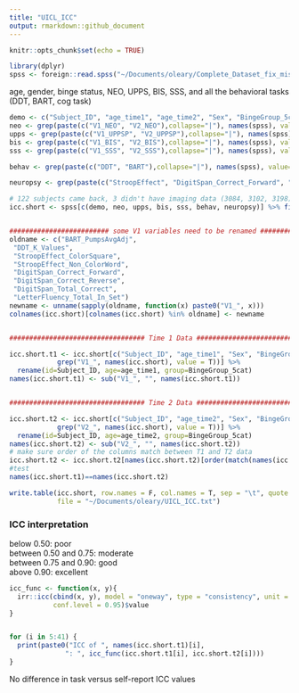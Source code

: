 ```yaml
---
title: "UICL_ICC"
output: rmarkdown::github_document
---
```


```r
knitr::opts_chunk$set(echo = TRUE)
```


```r
library(dplyr)
spss <- foreign::read.spss("~/Documents/oleary/Complete_Dataset_fix_missing_values_fixed_MJ_TB_Binge_FU_addAge.sav", to.data.frame = T, stringsAsFactors = F)
```

age, gender, binge status, NEO, UPPS, BIS, SSS, and all the behavioral tasks (DDT, BART, cog task)

```r
demo <- c("Subject_ID", "age_time1", "age_time2", "Sex", "BingeGroup_5cat")
neo <- grep(paste(c("V1_NEO", "V2_NEO"),collapse="|"), names(spss), value=TRUE)
upps <- grep(paste(c("V1_UPPSP", "V2_UPPSP"),collapse="|"), names(spss), value=TRUE)
bis <- grep(paste(c("V1_BIS", "V2_BIS"),collapse="|"), names(spss), value=TRUE)
sss <- grep(paste(c("V1_SSS", "V2_SSS"),collapse="|"), names(spss), value=TRUE)

behav <- grep(paste(c("DDT", "BART"),collapse="|"), names(spss), value=TRUE)

neuropsy <- grep(paste(c("StroopEffect", "DigitSpan_Correct_Forward", "DigitSpan_Correct_Reverse", "DigitSpan_Total_Correct", "LetterFluency_Total_In_Set", "Elapsed_Time_Trails_BminusA"),collapse="|"), names(spss), value=TRUE)[-c(9,10,16,18)]

```


```r
# 122 subjects came back, 3 didn't have imaging data (3084, 3102, 3198) --> 119 with rest data
icc.short <- spss[c(demo, neo, upps, bis, sss, behav, neuropsy)] %>% filter(!is.na(age_time2))


######################### some V1 variables need to be renamed #########################
oldname <- c("BART_PumpsAvgAdj",                                     
 "DDT_K_Values",                                         
 "StroopEffect_ColorSquare",                             
 "StroopEffect_Non_ColorWord",                           
 "DigitSpan_Correct_Forward",                            
 "DigitSpan_Correct_Reverse",                            
 "DigitSpan_Total_Correct",                              
 "LetterFluency_Total_In_Set")
newname <- unname(sapply(oldname, function(x) paste0("V1_", x)))
colnames(icc.short)[colnames(icc.short) %in% oldname] <- newname


################################## Time 1 Data ##################################

icc.short.t1 <- icc.short[c("Subject_ID", "age_time1", "Sex", "BingeGroup_5cat",
            grep("V1_", names(icc.short), value = T))] %>%
  rename(id=Subject_ID, age=age_time1, group=BingeGroup_5cat)
names(icc.short.t1) <- sub("V1_", "", names(icc.short.t1))


################################## Time 2 Data ##################################

icc.short.t2 <- icc.short[c("Subject_ID", "age_time2", "Sex", "BingeGroup_5cat",
            grep("V2_", names(icc.short), value = T))] %>%
  rename(id=Subject_ID, age=age_time2, group=BingeGroup_5cat)
names(icc.short.t2) <- sub("V2_", "", names(icc.short.t2))
# make sure order of the columns match between T1 and T2 data
icc.short.t2 <- icc.short.t2[names(icc.short.t2)[order(match(names(icc.short.t2), names(icc.short.t1)))]]
#test
names(icc.short.t1)==names(icc.short.t2)

write.table(icc.short, row.names = F, col.names = T, sep = "\t", quote = F, 
            file = "~/Documents/oleary/UICL_ICC.txt")
```

### ICC interpretation

below 0.50: poor  
between 0.50 and 0.75: moderate  
between 0.75 and 0.90: good  
above 0.90: excellent  

```r
icc_func <- function(x, y){
  irr::icc(cbind(x, y), model = "oneway", type = "consistency", unit = "single", r0 = 0, 
           conf.level = 0.95)$value
}


for (i in 5:41) {
  print(paste0("ICC of ", names(icc.short.t1)[i],
              ": ", icc_func(icc.short.t1[i], icc.short.t2[i])))
}
```

No difference in task versus self-report ICC values
